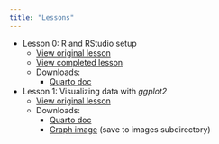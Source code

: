 ```yaml
---
title: "Lessons"
---
```


<!-- The quart document for this page is located in the website_quart_docs
     directory. The documents I'm trying to link are in the LESSONS directory.
     Unfortunately, quarto paths in a qmd file are always relative to the
     location of that qmd file. This is why I need to prefix "../" to the
     paths here. Otherwise, quarto will try to search for a LESSONS directory
     within the website_quart_docs directory. -->

* Lesson 0: R and RStudio setup
    + [View original lesson](../LESSONS/Lesson-00_R-and-Rstudio-setup.qmd)
    + [View completed lesson](../LESSONS/COMPLETED/Completed_Lesson-00_R-and-Rstudio-setup.qmd)
    + Downloads:
        - [Quarto doc](https://raw.githubusercontent.com/itmat/ITMAT_office_houRs/main/LESSONS/Lesson-00_R-and-Rstudio-setup.qmd)

* Lesson 1: Visualizing data with *ggplot2*
    + [View original lesson](../LESSONS/Lesson-01_Visualizing-data-with-ggplot2.qmd)
    + Downloads:
        - [Quarto doc](https://raw.githubusercontent.com/itmat/ITMAT_office_houRs/main/LESSONS/Lesson-01_Visualizing-data-with-ggplot2.qmd)
        - [Graph image](https://raw.githubusercontent.com/itmat/ITMAT_office_houRs/main/IMAGES/Lesson-01_Flipper-length-v-body-mass_Scatterplot-w-trend.png) (save to images subdirectory)

